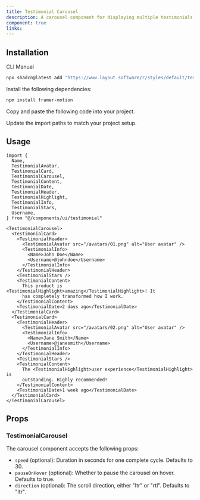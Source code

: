 ```yaml
---
title: Testimonial Carousel
description: A carousel component for displaying multiple testimonials with smooth scrolling and hover pause.
component: true
links:
---
```


<ComponentPreview
  name="testimonialcarousel-demo"
  className="[&_.preview>[data-orientation=vertical]]:sm:max-w-[70%]"
  description="A carousel of testimonials with smooth scrolling and hover pause"
/>

## Installation

<Tabs defaultValue="cli">

<TabsList>
  <TabsTrigger value="cli">CLI</TabsTrigger>
  <TabsTrigger value="manual">Manual</TabsTrigger>
</TabsList>

<TabsContent value="cli">

```bash
npx shadcn@latest add "https://www.layout.software/r/styles/default/testimonialcarousel.json"
```

</TabsContent>

<TabsContent value="manual">

<Steps>

<Step>Install the following dependencies:</Step>

```bash
npm install framer-motion
```

<Step>Copy and paste the following code into your project.</Step>

<ComponentSource name="testimonialcarousel" />

<Step>Update the import paths to match your project setup.</Step>

</Steps>

</TabsContent>

</Tabs>

## Usage

```tsx
import {
  Name,
  TestimonialAvatar,
  TestimonialCard,
  TestimonialCarousel,
  TestimonialContent,
  TestimonialDate,
  TestimonialHeader,
  TestimonialHighlight,
  TestimonialInfo,
  TestimonialStars,
  Username,
} from "@/components/ui/testimonial"
```

```tsx
<TestimonialCarousel>
  <TestimonialCard>
    <TestimonialHeader>
      <TestimonialAvatar src="/avatars/01.png" alt="User avatar" />
      <TestimonialInfo>
        <Name>John Doe</Name>
        <Username>@johndoe</Username>
      </TestimonialInfo>
    </TestimonialHeader>
    <TestimonialStars />
    <TestimonialContent>
      This product is <TestimonialHighlight>amazing</TestimonialHighlight>! It
      has completely transformed how I work.
    </TestimonialContent>
    <TestimonialDate>2 days ago</TestimonialDate>
  </TestimonialCard>
  <TestimonialCard>
    <TestimonialHeader>
      <TestimonialAvatar src="/avatars/02.png" alt="User avatar" />
      <TestimonialInfo>
        <Name>Jane Smith</Name>
        <Username>@janesmith</Username>
      </TestimonialInfo>
    </TestimonialHeader>
    <TestimonialStars />
    <TestimonialContent>
      The <TestimonialHighlight>user experience</TestimonialHighlight> is
      outstanding. Highly recommended!
    </TestimonialContent>
    <TestimonialDate>1 week ago</TestimonialDate>
  </TestimonialCard>
</TestimonialCarousel>
```

## Props

### TestimonialCarousel

The carousel component accepts the following props:

- `speed` (optional): Duration in seconds for one complete cycle. Defaults to 30.
- `pauseOnHover` (optional): Whether to pause the carousel on hover. Defaults to true.
- `direction` (optional): The scroll direction, either "ltr" or "rtl". Defaults to "ltr".
